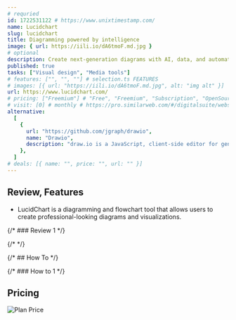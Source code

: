 ```yaml
---
# requried
id: 1722531122 # https://www.unixtimestamp.com/
name: Lucidchart
slug: lucidchart
title: Diagramming powered by intelligence
image: { url: https://iili.io/dA6tmoF.md.jpg }
# optional
description: Create next-generation diagrams with AI, data, and automation in Lucidchart. Understand and optimize every system and process.
published: true
tasks: ["Visual design", "Media tools"]
# features: ["", "", ""] # selection.ts FEATURES
# images: [{ url: "https://iili.io/dA6tmoF.md.jpg", alt: "img alt" }]
url: https://www.lucidchart.com/
# pricing: ["Freemium"] # "Free", "Freemium", "Subscription", "OpenSource", "Paid"
# visit: [0] # monthly # https://pro.similarweb.com/#/digitalsuite/websiteanalysis/home
alternative:
  [
    {
      url: "https://github.com/jgraph/drawio",
      name: "Drawio",
      description: "draw.io is a JavaScript, client-side editor for general diagramming.",
    },
  ]
# deals: [{ name: "", price: "", url: "" }]
---
```


## Review, Features

- LucidChart is a diagramming and flowchart tool that allows users to create professional-looking diagrams and visualizations.

{/* ### Review 1 */}

{/* <DetailYoutube videoId="" startTime={0} /> */}

{/* ## How To */}

{/* ### How to 1 */}

## Pricing

<Img
  src="https://p140.p3.n0.cdn.zight.com/items/xQuoyyr6/eec4a6e3-fa98-4cd7-b9e6-3c9fd6f7b6e0.jpg"
  alt="Plan Price"
/>
